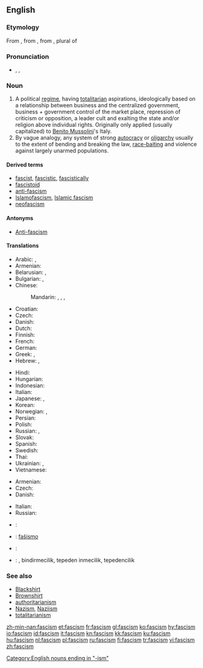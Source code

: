 {{wikipedia}}
==English==

===Etymology===
From {{etyl|it}} {{term|fascismo|lang=it}}, from {{term|fascio||bundle, [[fasces]]|lang=it}}, from {{etyl|la}} {{term|fasces|lang=la}}, plural of {{term|fascis|lang=la}}

===Pronunciation===
* {{enPR|făsh'ĭz(ə)m}}, {{IPA|/ˈfæʃɪz(ə)m/}}, {{SAMPA|/"f{SIz(@)m/}}

===Noun===
{{en-noun|-|s}}

# A political [[regime]], having [[totalitarian]] aspirations, ideologically based on a relationship between business and the centralized government, business + government control of the market place, repression of criticism or opposition, a leader cult and exalting the state and/or religion above individual rights. Originally only applied (usually capitalized) to [[w:Benito Mussolini|Benito Mussolini]]'s Italy.
# By vague analogy, any system of strong [[autocracy]] or [[oligarchy]] usually to the extent of bending and breaking the law, [[race-baiting]] and violence against largely unarmed populations.

====Derived terms====
* [[fascist]], [[fascistic]], [[fascistically]]
* [[fascistoid]]
* [[anti-fascism]]
* [[Islamofascism]], [[Islamic fascism]]
* [[neofascism]]

====Antonyms====
* [[Anti-fascism]]

====Translations====
{{trans-top|extreme totalitarian political regime}}
* Arabic: {{t|ar|فاشية|f|tr=fāshiyya}}, {{t|ar|نازية|f|tr=nāzíyya}}
* Armenian: {{t-|hy|ֆաշիզմ|tr=fašizm}}
* Belarusian: {{t|be|фашызм|m|tr=fašýzm|xs=Belarusian}}, {{t|be|нацызм|m|tr=nacýzm|xs=Belarusian}}
* Bulgarian: {{t|bg|фашизъм|m|tr=fašizăm}}, {{t|bg|нацизъм|m|tr=nacizăm}}
* Chinese:
*: Mandarin: {{t-|cmn|法西斯主義|sc=Hani}},  {{t-|cmn|法西斯主义|tr=fǎxīsī-zhǔyì|sc=Hani}},  {{t|cmn|納粹主義|sc=Hani}},  {{t|cmn|纳粹主义|tr=nàcuì-zhǔyì|sc=Hani}}
* Croatian: {{t-|hr|fašizam|m}}
* Czech: {{t+|cs|fašismus|m}}
* Danish: {{t-|da|fascisme|c}}
* Dutch: {{t+|nl|fascisme|n}}
* Finnish: {{t+|fi|fasismi}}
* French: {{t+|fr|fascisme|m}}
* German: {{t+|de|Faschismus|m}}
* Greek: {{t+|el|φασισμός|m|tr=fasismós}},  {{t|el|Ναζισμός|m|tr=Nazismós}}
* Hebrew: {{t+|he|פשיזם}},  {{t|he|נאציזם}}
{{trans-mid}}
* Hindi: {{t|hi|फासीवाद|tr=phāsīvād|xs=Hindi}}
* Hungarian: {{t+|hu|fasizmus}}
* Indonesian: {{t|id|fasisme|xs=Indonesian}}
* Italian: {{t+|it|fascismo|m}}
* Japanese: {{t|ja|ファシズム|tr=fashizumu}}, {{t|ja|ナチズム|tr=nachizumu}}
* Korean: {{t|ko|파시즘|tr=pasijeum}}
* Norwegian: {{t|no|fasisme|c}}, {{t-|no|fascisme|c}}
* Persian: {{t|fa|فاشیسم|xs=Persian}}
* Polish: {{t+|pl|faszyzm|m}}
* Russian: {{t+|ru|фашизм|f|tr=fašízm}}, {{t|ru|нацизм|m|tr=nacízm}}
* Slovak: {{t-|sk|fašizmus|m}}
* Spanish: {{t+|es|fascismo|m}}
* Swedish: {{t-|sv|fascism|c}}
* Thai: {{t|th|ฟาสซิสต์|tr=fās̄sis̄t̒}}
* Ukrainian: {{t-|uk|фашизм|m|tr=fašýzm|xs=Ukrainian}}, {{t|uk|нацизм|m|tr=nacýzm|xs=Ukrainian}}
* Vietnamese: {{t|vi|chủ nghĩa phát xít|xs=Vietnamese}}
{{trans-bottom}}

{{trans-top|system of strong autocracy or oligarchy}}
* Armenian: {{t-|hy|ֆաշիզմ|tr=fašizm}}
* Czech: {{t+|cs|fašismus|m}}
* Danish: {{t-|da|fascisme|c}}
{{trans-mid}}
* Italian: {{t+|it|fascismo|m}}
* Russian: {{t+|ru|фашизм|f|tr=fašízm}}
{{trans-bottom}}

{{checktrans-top}}
* {{ttbc|Catalan}}: {{t|ca|feixisme|m}}
* {{ttbc|Esperanto}}: [[faŝismo]]
* {{ttbc|Icelandic}}: {{t-|is|fasismi|m}}
{{trans-mid}}
* {{ttbc|Turkish}}: {{t|tr|faşism}}, bindirmecilik, tepeden inmecilik, tepedencilik
{{trans-bottom}}

===See also===
<!-- which of these should really be capitalised? -->
* [[Blackshirt]]
* [[Brownshirt]]
* [[authoritarianism]]
* [[Nazism]], [[Naziism]]
* [[totalitarianism]]

[[Category:English nouns ending in "-ism"]]

[[zh-min-nan:fascism]]
[[et:fascism]]
[[fr:fascism]]
[[gl:fascism]]
[[ko:fascism]]
[[hy:fascism]]
[[io:fascism]]
[[id:fascism]]
[[it:fascism]]
[[kn:fascism]]
[[kk:fascism]]
[[ku:fascism]]
[[hu:fascism]]
[[nl:fascism]]
[[pl:fascism]]
[[ru:fascism]]
[[fi:fascism]]
[[tr:fascism]]
[[vi:fascism]]
[[zh:fascism]]